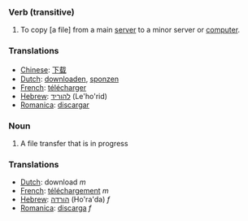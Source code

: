 ===Verb (transitive)===

#To copy [a file] from a main [[server]] to a minor server or [[computer]].

===Translations===
*[[Chinese]]: [[下载]]
*[[Dutch]]: [[downloaden]], [[sponzen]]
*[[French]]: [[télécharger]]
*[[Hebrew]]: [[להוריד]] (Le'ho'rid)
*[[Romanica]]: [[discargar]]

===Noun===

#A file transfer that is in progress

===Translations===
*[[Dutch]]: download ''m''
*[[French]]: [[téléchargement]] ''m''
*[[Hebrew]]: [[הורדה]] (Ho'ra'da) ''f''
*[[Romanica]]: [[discarga]] ''f''